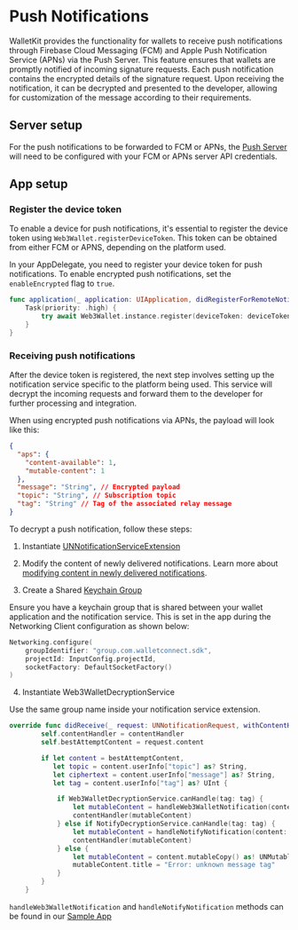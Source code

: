 # Push Notifications

WalletKit provides the functionality for wallets to receive push notifications through Firebase Cloud Messaging (FCM) and Apple Push Notification Service (APNs) via the Push Server. This feature ensures that wallets are promptly notified of incoming signature requests. Each push notification contains the encrypted details of the signature request. Upon receiving the notification, it can be decrypted and presented to the developer, allowing for customization of the message according to their requirements.

## Server setup

For the push notifications to be forwarded to FCM or APNs, the [Push Server](../../../advanced/push-server) will need to be configured with your FCM or APNs server API credentials.

## App setup

### Register the device token

To enable a device for push notifications, it's essential to register the device token using `Web3Wallet.registerDeviceToken`. This token can be obtained from either FCM or APNS, depending on the platform used.

In your AppDelegate, you need to register your device token for push notifications. To enable encrypted push notifications, set the `enableEncrypted` flag to `true`.

```Swift
func application(_ application: UIApplication, didRegisterForRemoteNotificationsWithDeviceToken deviceToken: Data) {
    Task(priority: .high) {
        try await Web3Wallet.instance.register(deviceToken: deviceToken, enableEncrypted: true)
    }
}
```

### Receiving push notifications

After the device token is registered, the next step involves setting up the notification service specific to the platform being used. This service will decrypt the incoming requests and forward them to the developer for further processing and integration.

When using encrypted push notifications via APNs, the payload will look like this:

```json
{
  "aps": {
    "content-available": 1,
    "mutable-content": 1
  },
  "message": "String", // Encrypted payload
  "topic": "String", // Subscription topic
  "tag": "String" // Tag of the associated relay message
}
```

To decrypt a push notification, follow these steps:

1. Instantiate [UNNotificationServiceExtension](https://developer.apple.com/documentation/usernotifications/unnotificationserviceextension)

2. Modify the content of newly delivered notifications.
   Learn more about [modifying content in newly delivered notifications](https://developer.apple.com/documentation/usernotifications/modifying_content_in_newly_delivered_notifications).

3. Create a Shared [Keychain Group](https://developer.apple.com/documentation/security/keychain_services/keychain_items/sharing_access_to_keychain_items_among_a_collection_of_apps)

Ensure you have a keychain group that is shared between your wallet application and the notification service. This is set in the app during the Networking Client configuration as shown below:

```Swift
Networking.configure(
    groupIdentifier: "group.com.walletconnect.sdk",
    projectId: InputConfig.projectId,
    socketFactory: DefaultSocketFactory()
)
```

4. Instantiate Web3WalletDecryptionService

Use the same group name inside your notification service extension.

```Swift
override func didReceive(_ request: UNNotificationRequest, withContentHandler contentHandler: @escaping (UNNotificationContent) -> Void) {
        self.contentHandler = contentHandler
        self.bestAttemptContent = request.content

        if let content = bestAttemptContent,
           let topic = content.userInfo["topic"] as? String,
           let ciphertext = content.userInfo["message"] as? String,
           let tag = content.userInfo["tag"] as? UInt {

            if Web3WalletDecryptionService.canHandle(tag: tag) {
                let mutableContent = handleWeb3WalletNotification(content: content, topic: topic, tag: tag, ciphertext: ciphertext)
                contentHandler(mutableContent)
            } else if NotifyDecryptionService.canHandle(tag: tag) {
                let mutableContent = handleNotifyNotification(content: content, topic: topic, ciphertext: ciphertext)
                contentHandler(mutableContent)
            } else {
                let mutableContent = content.mutableCopy() as! UNMutableNotificationContent
                mutableContent.title = "Error: unknown message tag"
            }
        }
    }
```

`handleWeb3WalletNotification` and `handleNotifyNotification` methods can be found in our [Sample App](https://github.com/WalletConnect/WalletConnectSwiftV2/blob/main/Example/PNDecryptionService/NotificationService.swift)